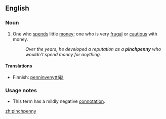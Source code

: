 {{Wikisaurus-link|miser}}
==English==

===Noun===
{{en-noun|-}}

# {{idiom}} One who [[spends]] little [[money]]; one who is very [[frugal]] or [[cautious]] with money.
#:''Over the years, he developed a reputation as a '''pinchpenny''' who wouldn't spend money for anything.''

====Translations====
*Finnish: [[penninvenyttäjä]]

===Usage notes===
*This term has a mildly negative [[connotation]].

[[zh:pinchpenny]]
